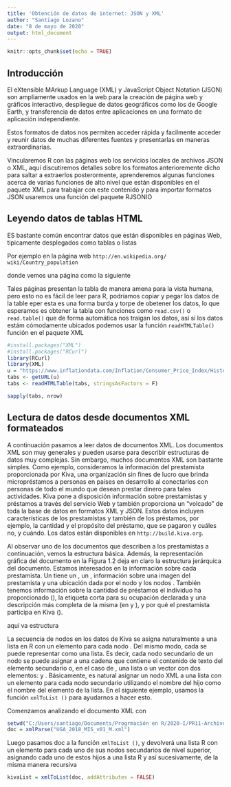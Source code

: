 ```yaml
---
title: 'Obtención de datos de internet: JSON y XML'
author: "Santiago Lozano"
date: "8 de mayo de 2020"
output: html_document
---
```


```r
knitr::opts_chunk$set(echo = TRUE)
```

## Introducción

El eXtensible MArkup Language (XML) y JavaScript Object Notation (JSON) son ampliamente usados en la web para la creación de página web y gráficos interactivo, despliegue de datos geográficos como los de Google Earth, y transferencia de datos entre aplicaciones en una formato de aplicación independiente.

Estos formatos de datos nos permiten acceder rápida y facilmente acceder y reunir datos de muchas diferentes fuentes y presentarlas en maneras extraordinarias.

Vincularemos R con las páginas web  los servicios locales de archivos JSON o XML, aquí discutiremos detalles sobre los formatos anterioremente dicho para saltar  a extraerlos posterormente, aprenderemos algunas funciones acerca de varias funciones de alto nivel que están disponibles en el paquete XML para trabajar con este contenido y para importar formatos JSON usaremos una función del paquete RJSONIO 

## Leyendo datos de tablas HTML

ES bastante común encontrar datos que están disponibles en páginas Web, tipicamente desplegados como tablas o listas

Por ejemplo en la página web `http://en.wikipedia.org/
wiki/Country_population` 

donde vemos una página como la siguiente

Tales páginas presentan la tabla de manera amena para la vista humana, pero esto no es fácil de leer para R, podríamos copiar y pegar los datos de la table eper esta es una forma burda y torpe de obetener los datos, lo que esperamos es obtener la tabla con funciones como `read.csv()` o `read.table()` que de forma automática nos traigan los datos, así si los datos estám cómodamente ubicados podemos usar la función `readHTMLTable()` función en el paquete XML

```r
#install.packages("XML")
#install.packages("RCurl")
library(RCurl)
library(XML)
u = "https://www.inflationdata.com/Inflation/Consumer_Price_Index/HistoricalCPI.aspx"
tabs <- getURL(u)
tabs <- readHTMLTable(tabs, stringsAsFactors = F)
```

```r
sapply(tabs, nrow)
```

## Lectura de datos desde documentos XML formateados

A continuación pasamos a leer datos de documentos XML. Los documentos XML son muy generales y pueden usarse para describir estructuras de datos muy complejas. Sin embargo, muchos documentos XML son bastante simples. Como ejemplo, consideramos la información del prestamista proporcionada por Kiva, una organización sin fines de lucro que brinda micropréstamos a personas en países en desarrollo al conectarlos con personas de todo el mundo que desean prestar dinero para tales actividades. Kiva pone a disposición información sobre prestamistas y préstamos a través del servicio Web y también proporciona un "volcado" de toda la base de datos en formatos XML y JSON. Estos datos incluyen características de los prestamistas y también de los préstamos, por ejemplo, la cantidad y el propósito del préstamo, que se pagaron y cuáles no, y cuándo. Los datos están disponibles en `http://build.kiva.org`.

Al observar uno de los documentos que describen a los prestamistas a continuación, vemos la estructura básica. Además, la representación gráfica del documento en la Figura 1.2 deja en claro la estructura jerárquica del documento. Estamos interesados en la información sobre cada prestamista. Un <lender> tiene un <lender_id>, un <name>, información sobre una imagen del prestamista y una ubicación dada por el nodo <whereabouts> y los nodos <country_code>. También tenemos información sobre la cantidad de préstamos el individuo ha proporcionado (<load_count>), la etiqueta corta para su ocupación declarada y una descripción más completa de la misma (en <occupation> y <occupation_info>), y por qué el prestamista participa en Kiva (<loan_because>).

aquí va estructura

La secuencia de nodos <lender> en los datos de Kiva se asigna naturalmente a una lista en R con un elemento para cada nodo <lender>. Del mismo modo, cada <lender> se puede representar como una lista. Es decir, cada nodo secundario de un nodo <lender> se puede asignar a una cadena que contiene el contenido de texto del elemento secundario o, en el caso de <image>, una lista o un vector con dos elementos: <id> y <tempalte_id>. Básicamente, es natural asignar un nodo XML a una lista con un elemento para cada nodo secundario utilizando el nombre del hijo como el nombre del elemento de la lista. En el siguiente ejemplo, usamos la función `xmlToList ()` para ayudarnos a hacer esto.

Comenzamos analizando el documento XML con

```r
setwd("C:/Users/santiago/Documents/Progrmación en R/2020-I/PR11-Archivos XML")
doc = xmlParse("UGA_2018_MIS_v01_M.xml")
```

Luego pasamos doc a la función `xmlToList ()`, y devolverá una lista R con un elemento para cada uno de sus nodos secundarios de nivel superior, asignando cada uno de estos hijos a una lista R y así sucesivamente, de la misma manera recursiva

```r
kivaList = xmlToList(doc, addAttributes = FALSE)

```





